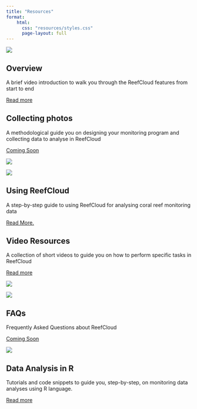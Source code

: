 ```yaml
---
title: "Resources"
format: 
    html:
      css: "resources/styles.css"
      page-layout: full
---
```


::: content-wrapper


::: news-card

::: news-card__image
![](img/ReefCloud_Icon_FC.png) 

::: news-card__text-wrapper 

::: news-card__title 
# Overview
:::

::: news-card__details-wrapper
::: news-card__excerpt
A brief video introduction to walk you through the ReefCloud features from start to end
:::
::: news-card__read-more
[Read more](ReefCloud_Overview.qmd)
:::
:::


:::
:::
:::



::: news-card
::: news-card__text-wrapper
::: news-card__title
# Collecting photos
:::

::: news-card__details-wrapper
::: news-card__excerpt
A methodological guide you on designing your monitoring program and collecting data to analyse in ReefCloud
:::

::: news-card__read-more
[Coming Soon]()
:::
:::
:::

::: news-card__image
![](img/Fairfax_v24%20018.jpg)
:::
:::

::: news-card
::: news-card__image
![](img/19-138_Reef_v25%20669.jpg)
:::

::: news-card__text-wrapper
::: news-card__title
# Using ReefCloud
:::

::: news-card__details-wrapper
::: news-card__excerpt
A step-by-step guide to using ReefCloud for analysing coral reef monitoring data
:::

::: news-card__read-more
<a href="pdfs/ReefCloud Manual - SHORT VERSION.pdf">Read More.</a>
:::
:::
:::
:::

::: news-card
::: news-card__text-wrapper
::: news-card__title
# Video Resources
:::

::: news-card__details-wrapper
::: news-card__excerpt
A collection of short videos to guide you on how to perform specific tasks in ReefCloud
:::

::: news-card__read-more
[Read more](How-to.qmd)
:::
:::
:::

::: news-card__image
![](img/IMG_0131.jpg)
:::
:::

::: news-card
::: news-card__image
![](img/IMG_2250.jpg)
:::

::: news-card__text-wrapper
::: news-card__title
# FAQs
:::

::: news-card__details-wrapper
::: news-card__excerpt
Frequently Asked Questions about ReefCloud
:::

::: news-card__read-more
[Coming Soon]()
:::
:::
:::
:::

::: news-card
::: news-card__image
![](https://www.r-project.org/logo/Rlogo.svg)
:::

::: news-card__text-wrapper
::: news-card__title
# Data Analysis in R
:::

::: news-card__details-wrapper
::: news-card__excerpt
Tutorials and code snippets to guide you, step-by-step, on monitoring data analyses using R language.
:::

::: news-card__read-more
[Read more](Analyses.qmd)
:::
:::
:::
:::

:::
